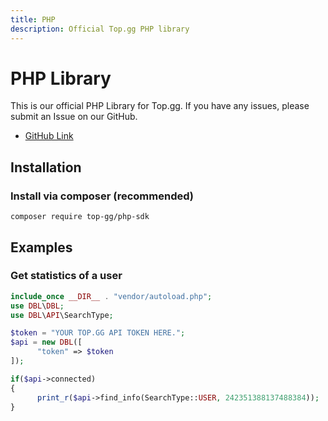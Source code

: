 ```yaml
---
title: PHP
description: Official Top.gg PHP library
---
```


# PHP Library

This is our official PHP Library for Top.gg. If you have any issues, please submit an Issue on our GitHub.

- [GitHub Link](https://github.com/top-gg/php-sdk)

## Installation

### Install via composer (recommended)

```
composer require top-gg/php-sdk
```

## Examples

### Get statistics of a user

```php
include_once __DIR__ . "vendor/autoload.php";
use DBL\DBL;
use DBL\API\SearchType;

$token = "YOUR TOP.GG API TOKEN HERE.";
$api = new DBL([
      "token" => $token
]);

if($api->connected)
{
      print_r($api->find_info(SearchType::USER, 242351388137488384));
}
```

